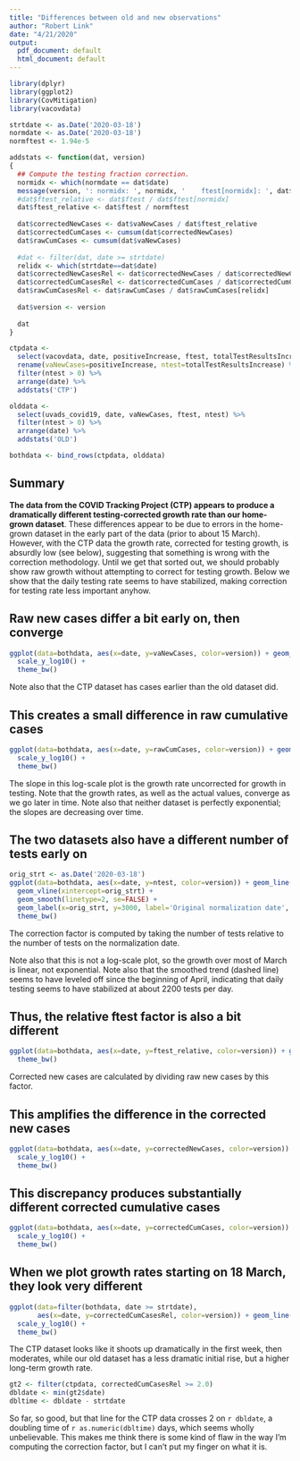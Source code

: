 ```yaml
---
title: "Differences between old and new observations"
author: "Robert Link"
date: "4/21/2020"
output:
  pdf_document: default
  html_document: default
---
```


```r
library(dplyr)
library(ggplot2)
library(CovMitigation)
library(vacovdata)

strtdate <- as.Date('2020-03-18')
normdate <- as.Date('2020-03-18')
normftest <- 1.94e-5

addstats <- function(dat, version) 
{
  ## Compute the testing fraction correction.
  normidx <- which(normdate == dat$date)
  message(version, ': normidx: ', normidx, '    ftest[normidx]: ', dat$ftest[normidx])
  #dat$ftest_relative <- dat$ftest / dat$ftest[normidx]
  dat$ftest_relative <- dat$ftest / normftest
  
  dat$correctedNewCases <- dat$vaNewCases / dat$ftest_relative 
  dat$correctedCumCases <- cumsum(dat$correctedNewCases)
  dat$rawCumCases <- cumsum(dat$vaNewCases)
  
  #dat <- filter(dat, date >= strtdate)
  relidx <- which(strtdate==dat$date)
  dat$correctedNewCasesRel <- dat$correctedNewCases / dat$correctedNewCases[relidx]
  dat$correctedCumCasesRel <- dat$correctedCumCases / dat$correctedCumCases[relidx]
  dat$rawCumCasesRel <- dat$rawCumCases / dat$rawCumCases[relidx]
  
  dat$version <- version
  
  dat
}

ctpdata <- 
  select(vacovdata, date, positiveIncrease, ftest, totalTestResultsIncrease) %>%
  rename(vaNewCases=positiveIncrease, ntest=totalTestResultsIncrease) %>%
  filter(ntest > 0) %>% 
  arrange(date) %>%
  addstats('CTP')

olddata <-
  select(uvads_covid19, date, vaNewCases, ftest, ntest) %>%
  filter(ntest > 0) %>%
  arrange(date) %>%
  addstats('OLD')

bothdata <- bind_rows(ctpdata, olddata)
```

## Summary

**The data from the COVID Tracking Project (CTP) appears to produce a dramatically
different testing-corrected growth rate than our home-grown dataset**.  These 
differences appear to be due to errors in the home-grown
dataset in the early part of the data (prior to about 
15 March).  However, with the CTP data the growth rate, corrected for testing growth,
is absurdly low (see below), suggesting that something is wrong with the correction
methodology.  Until we get that sorted out, we should probably show raw growth
without attempting to correct for testing growth.  Below we show that the daily
testing rate seems to have stabilized, making correction for testing rate less
important anyhow.


## Raw new cases differ a bit early on, then converge
```r
ggplot(data=bothdata, aes(x=date, y=vaNewCases, color=version)) + geom_line(size=1.2) + 
  scale_y_log10() +
  theme_bw()
```

Note also that the CTP dataset has cases earlier than the old dataset did.  

## This creates a small difference in raw cumulative cases
```r
ggplot(data=bothdata, aes(x=date, y=rawCumCases, color=version)) + geom_line(size=1.2) + 
  scale_y_log10() +
  theme_bw()
```

The slope in this log-scale plot is the growth rate uncorrected for growth in testing.  Note
that the growth rates, as well as the actual values, converge as we go later in time.
Note also that neither dataset is perfectly exponential; the slopes are decreasing
over time.

## The two datasets also have a different number of tests early on
```r
orig_strt <- as.Date('2020-03-18')
ggplot(data=bothdata, aes(x=date, y=ntest, color=version)) + geom_line(size=1.2) +
  geom_vline(xintercept=orig_strt) +
  geom_smooth(linetype=2, se=FALSE) +
  geom_label(x=orig_strt, y=3000, label='Original normalization date', color='black') +
  theme_bw()
```

The correction factor is computed by taking the number of tests relative to the
number of tests on the normalization date.

Note also that this is not a log-scale plot, so the growth over most of March
is linear, not exponential.  Note also that the smoothed trend (dashed line)
seems to have leveled off since the beginning of April, indicating that daily
testing seems to have stabilized at about 2200 tests per day.

## Thus, the relative ftest factor is also a bit different
```r
ggplot(data=bothdata, aes(x=date, y=ftest_relative, color=version)) + geom_line(size=1.2) + 
  theme_bw()
```

Corrected new cases are calculated by dividing raw new cases by this factor.

## This amplifies the difference in the corrected new cases

```r
ggplot(data=bothdata, aes(x=date, y=correctedNewCases, color=version)) + geom_line(size=1.2) + 
  scale_y_log10() +
  theme_bw()
```

## This discrepancy produces substantially different corrected cumulative cases
```r
ggplot(data=bothdata, aes(x=date, y=correctedCumCases, color=version)) + geom_line(size=1.2) + 
  scale_y_log10() +
  theme_bw()
```

## When we plot growth rates starting on 18 March, they look very different

```r
ggplot(data=filter(bothdata, date >= strtdate),
       aes(x=date, y=correctedCumCasesRel, color=version)) + geom_line(size=1.2) + 
  scale_y_log10() +
  theme_bw()
```

The CTP dataset looks like it shoots up dramatically in the first week, then
moderates, while our old dataset has a less dramatic initial rise, but a higher
long-term growth rate.

```r
gt2 <- filter(ctpdata, correctedCumCasesRel >= 2.0)
dbldate <- min(gt2$date)
dbltime <- dbldate - strtdate
```

So far, so good, but that line for the CTP data crosses 2 on `r dbldate`, a doubling
time of `r as.numeric(dbltime)` days, which seems wholly unbelievable.  This makes me 
think there is some kind of flaw in the way I'm computing the correction factor,
but I can't put my finger on what it is.



